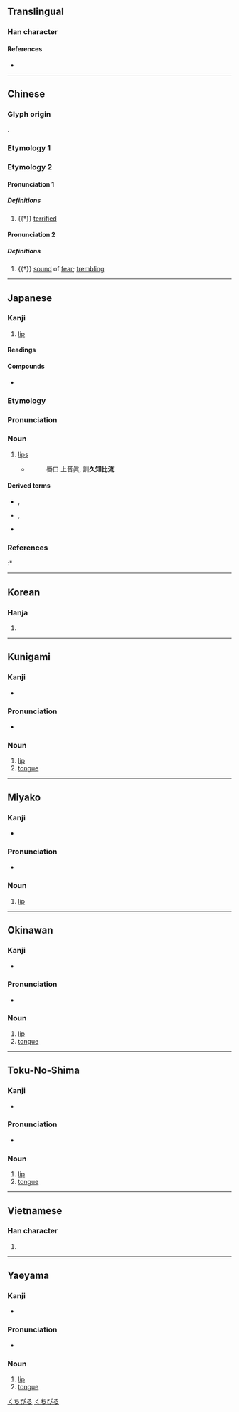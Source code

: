 {{also|脣}}
{{character info/new}}
==Translingual==

===Han character===
{{Han char|rn=30|rad=口|as=07|sn=10|four=71603|canj=MVR|ids=⿱辰口}}

====References====
* {{Han ref|kx=0191.320|dkj=03697|dj=0411.080|hdz=10627.070|uh=5507|ud=21767|bh=AE42|bd=44610}}

----

==Chinese==

===Glyph origin===
{{Han etym}}
{{Han compound|辰|口|ls=psc|c1=p|c2=s|t2=mouth}}.

===Etymology 1===
{{zh-see|脣}}

===Etymology 2===
{{zh-forms|alt=㖘}}

====Pronunciation 1====
{{zh-pron
|m=zhēn
|mc=y
|oc=1
|cat=a
}}

=====Definitions=====
{{zh-hanzi}}

# {{†}} [[terrified]]

====Pronunciation 2====
{{zh-pron
|m=zhèn
|cat=n
}}

=====Definitions=====
{{zh-hanzi}}

# {{†}} [[sound]] of [[fear]]; [[trembling]]

----

==Japanese==

===Kanji===
{{ja-kanji|grade=c|rs=口07}}

# [[lip]]

====Readings====
{{ja-readings
|goon=しん, じゅん
|kanon=しん, しゅん
|kanyoon=しん
|kun=くちびる-
}}

====Compounds====
* {{ja-r|陰唇|いんしん|[[labia]]}}

===Etymology===
{{ja-kanjitab|くちびる|yomi=k}}

===Pronunciation===
{{ja-pron|yomi=k|くちびる|acc=0|dev=1|acc_ref=DJR,NHK}}

===Noun===
{{ja-noun|kyu=脣|くちびる}}

# [[lip]]s
#* {{RQ:Shin'yaku Kegonkyō Ongi Shiki}}
#*: 唇口 上音眞, 訓'''久知比流'''

====Derived terms====
* {{ja-r|上%唇|うわ%くちびる}}, {{ja-r|上%唇|じょう%しん}}
* {{ja-r|下%唇|した%くちびる}}, {{ja-r|下%唇|か%しん}}
* {{ja-r|紅%唇|こう%しん}}

===References===
<references/>
:* {{R:Nara Ibun 3}}

[[Category:Japanese basic words|くちびる]]
[[Category:ja:Anatomy|くちびる]]

----

==Korean==

===Hanja===
{{ko-hanja|hangeul=진|rv=jin|mr=chin|y=cin}}

# {{defn|lang=ko|sort=口07}}

----

==Kunigami==

===Kanji===
{{head|xug|Han characters}}

* {{ja-readings|kun=[[すばー]] (subā), [[しばー]] (shibā)}}

===Pronunciation===
* {{IPA|/subaː/|/ɕibaː/|lang=xug|sort=すばー}}

===Noun===
{{head|xug|noun|hiragana|すばー|romaji|subā|hiragana|しばー|romaji|shibā|sort=すばー}}

# [[lip]]
# [[tongue]]

{{c|xug|Anatomy|sort=すばー}}

----

==Miyako==

===Kanji===
{{head|mvi|Han characters}}

* {{ja-readings|kun=[[すば]] (suba)}}

===Pronunciation===
* {{IPA|/ss̩ba/|lang=mvi|sort=すば}}

===Noun===
{{head|mvi|noun|hiragana|すば|romaji|suba|sort=すば}}

# [[lip]]

{{c|mvi|Anatomy|sort=すば}}

----

==Okinawan==

===Kanji===
{{head|ryu|Han characters}}

* {{ja-readings|kun=[[しば]] (shiba)}}

===Pronunciation===
* {{IPA|/ɕiba/|lang=ryu|sort=しば}}

===Noun===
{{head|ryu|noun|hiragana|しば|romaji|shiba|sort=しば}}

# [[lip]]
# [[tongue]]

{{c|ryu|Anatomy|sort=しば}}

----

==Toku-No-Shima==

===Kanji===
{{head|tkn|Han characters}}

* {{ja-readings|kun=[[すぃびゃ]] (sïbya)}}

===Pronunciation===
* {{IPA|/sɨbja/|lang=tkn|sort=すぃびゃ}}

===Noun===
{{head|tkn|noun|hiragana|すぃびゃ|romaji|sïbya|sort=すぃびゃ}}

# [[lip]]
# [[tongue]]

{{c|tkn|Anatomy|sort=すぃびゃ}}

----

==Vietnamese==

===Han character===
{{vi-hantu|[[thần]]|rs=口07}}

# {{defn|lang=vi|sort=口07}}

----

==Yaeyama==

===Kanji===
{{head|rys|Han characters}}

* {{ja-readings|kun=[[しぃば]] (sïba)}}

===Pronunciation===
* {{IPA|/sɨba/|lang=rys|sort=しぃば}}

===Noun===
{{head|rys|noun|hiragana|しぃば|romaji|sïbya|sort=しぃば}}

# [[lip]]
# [[tongue]]

{{c|rys|Anatomy|sort=しぃば}}